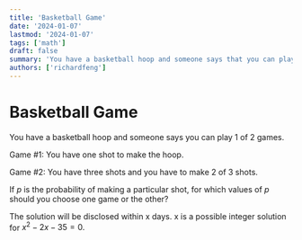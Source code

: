 ```yaml
---
title: 'Basketball Game'
date: '2024-01-07'
lastmod: '2024-01-07'
tags: ['math']
draft: false
summary: 'You have a basketball hoop and someone says that you can play 1 of 2 games.'
authors: ['richardfeng']
---
```


# Basketball Game

You have a basketball hoop and someone says you can play 1 of 2 games.

Game #1: You have one shot to make the hoop.

Game #2: You have three shots and you have to make 2 of 3 shots.

If $p$ is the probability of making a particular shot, for which values of $p$ should you choose one game or the other?

The solution will be disclosed within x days.
x is a possible integer solution for $x^2-2x-35=0.$
